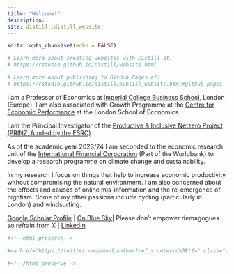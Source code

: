 ```yaml
---
title: "Welcome!"
description: 
site: distill::distill_website
---
```


```r
knitr::opts_chunk$set(echo = FALSE)

# Learn more about creating websites with Distill at:
# https://rstudio.github.io/distill/website.html

# Learn more about publishing to GitHub Pages at:
# https://rstudio.github.io/distill/publish_website.html#github-pages

```

I am a Professor of Economics at [Imperial College Business School](https://www.imperial.ac.uk/people/r.martin), London (Europe). I am also associated with Growth Programme at the [Centre for Economic Performance](http://cep.lse.ac.uk/_new/staff/person.asp?id=739) at the London School of Economics.

I am the Principal Investigator of the [Productive & Inclusive Netzero Project (PRINZ, funded by the ESRC)](https://www.prinzproject.io/)

As of the academic year 2023/24 I am seconded to the economic research unit of the [International Financial Corporation](https://www.ifc.org/en/about) (Part of the Worldbank) to develop a research programme on climate change and sustainability.

In my research I focus on things that help to increase economic productivity without compromising the natural environment. I am also concerned about the effects and causes of online mis-information and the re-emergence of bigotism. Some of my other passions include cycling (particularly in London) and windsurfing.

[Google Scholar Profile](https://scholar.google.com/citations?user=ssPVmxMAAAAJ&hl=en)  |  [On Blue Sky](https://bsky.app/profile/mondpanther.bsky.social)| Please don't empower demagogues so refrain from X | [LinkedIn](https://www.linkedin.com/in/ralf-martin-72269b1/) 

```r
#<!--html_preserve-->

#<a href="https://twitter.com/mondpanther?ref_src=twsrc%5Etfw" class="twitter-follow-button" data-show-count="false">Follow @mondpanther</a><script async #src="https://platform.twitter.com/widgets.js" charset="utf-8"></script>

#<!--/html_preserve-->

```
